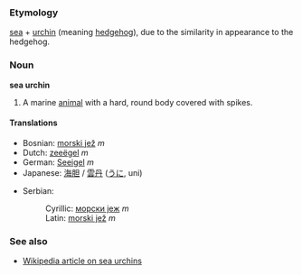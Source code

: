 ===Etymology===
[[sea]] + [[urchin]] (meaning [[hedgehog]]), due to the similarity in appearance to the hedgehog.

===Noun===
'''sea urchin'''

# A marine [[animal]] with a hard, round body covered with spikes.

====Translations====
{{top}}
*Bosnian: [[morski jež]] ''m''
*Dutch: [[zeeëgel]] ''m''
*German: [[Seeigel]] ''m''
*Japanese: [[海胆]] / [[雲丹]] ([[うに]], uni)
{{mid}}
*Serbian:
*:Cyrillic: [[морски јеж]] ''m''
*:Latin: [[morski jež]] ''m''
{{bottom}}

===See also===
*[[w:Sea urchin|Wikipedia article on sea urchins]]